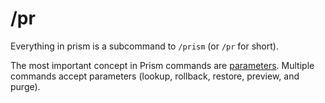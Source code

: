 # /pr

Everything in prism is a subcommand to ``/prism`` (or ``/pr`` for short).

The most important concept in Prism commands are [parameters](./parameters). Multiple commands accept parameters (lookup, rollback, restore, preview, and purge).